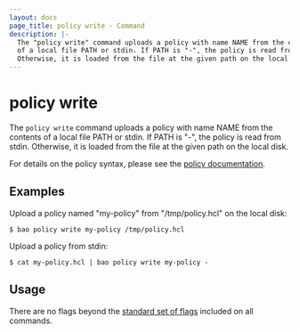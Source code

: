 ```yaml
---
layout: docs
page_title: policy write - Command
description: |-
  The "policy write" command uploads a policy with name NAME from the contents
  of a local file PATH or stdin. If PATH is "-", the policy is read from stdin.
  Otherwise, it is loaded from the file at the given path on the local disk.
---
```


# policy write

The `policy write` command uploads a policy with name NAME from the contents of
a local file PATH or stdin. If PATH is "-", the policy is read from stdin.
Otherwise, it is loaded from the file at the given path on the local disk.

For details on the policy syntax, please see the [policy
documentation](/vault/docs/concepts/policies).

## Examples

Upload a policy named "my-policy" from "/tmp/policy.hcl" on the local disk:

```shell-session
$ bao policy write my-policy /tmp/policy.hcl
```

Upload a policy from stdin:

```shell-session
$ cat my-policy.hcl | bao policy write my-policy -
```

## Usage

There are no flags beyond the [standard set of flags](/vault/docs/commands)
included on all commands.
